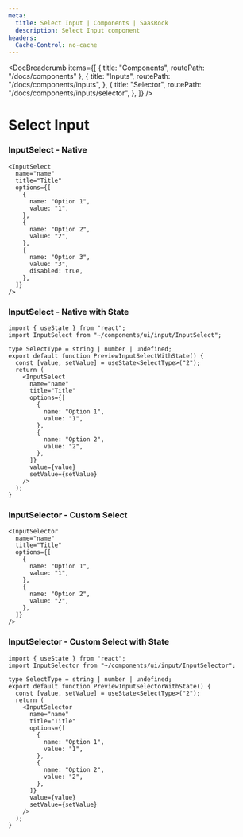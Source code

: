 ```yaml
---
meta:
  title: Select Input | Components | SaasRock
  description: Select Input component
headers:
  Cache-Control: no-cache
---
```



<DocBreadcrumb
  items={[
    { title: "Components", routePath: "/docs/components" },
    {
      title: "Inputs",
      routePath: "/docs/components/inputs",
    },
    {
      title: "Selector",
      routePath: "/docs/components/inputs/selector",
    },
  ]}
/>

# Select Input


### InputSelect - Native

<PreviewInputSelect />

```tsx
<InputSelect
  name="name"
  title="Title"
  options={[
    {
      name: "Option 1",
      value: "1",
    },
    {
      name: "Option 2",
      value: "2",
    },
    {
      name: "Option 3",
      value: "3",
      disabled: true,
    },
  ]}
/>
```


### InputSelect - Native with State

<PreviewInputSelectWithState />

```tsx
import { useState } from "react";
import InputSelect from "~/components/ui/input/InputSelect";

type SelectType = string | number | undefined;
export default function PreviewInputSelectWithState() {
  const [value, setValue] = useState<SelectType>("2");
  return (
    <InputSelect
      name="name"
      title="Title"
      options={[
        {
          name: "Option 1",
          value: "1",
        },
        {
          name: "Option 2",
          value: "2",
        },
      ]}
      value={value}
      setValue={setValue}
    />
  );
}
```


### InputSelector - Custom Select

<PreviewInputSelector />

```tsx
<InputSelector
  name="name"
  title="Title"
  options={[
    {
      name: "Option 1",
      value: "1",
    },
    {
      name: "Option 2",
      value: "2",
    },
  ]}
/>
```


### InputSelector - Custom Select with State

<PreviewInputSelectorWithState />

```tsx
import { useState } from "react";
import InputSelector from "~/components/ui/input/InputSelector";

type SelectType = string | number | undefined;
export default function PreviewInputSelectorWithState() {
  const [value, setValue] = useState<SelectType>("2");
  return (
    <InputSelector
      name="name"
      title="Title"
      options={[
        {
          name: "Option 1",
          value: "1",
        },
        {
          name: "Option 2",
          value: "2",
        },
      ]}
      value={value}
      setValue={setValue}
    />
  );
}
```
